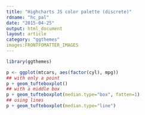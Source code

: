 ```yaml
---
title: "Highcharts JS color palette (discrete)"
rdname: "hc_pal"
date: "2015-04-25"
output: html_document
layout: article
category: "ggthemes"
images:FRONTFOMATTER_IMAGES
---
```


```r
library(ggthemes)
```

```r
p <- ggplot(mtcars, aes(factor(cyl), mpg))
## with only a point
p + geom_tufteboxplot()
## with a middle box
p + geom_tufteboxplot(median.type="box", fatten=1)
## using lines
p + geom_tufteboxplot(median.type="line")



```